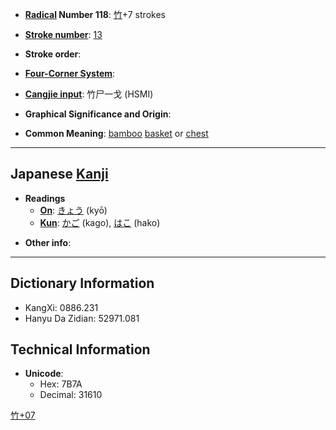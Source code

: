 * '''[[Wiktionary:Chinese radical index| Radical]] Number 118''': [[Wiktionary:Chinese radical index 竹|竹]]+7 strokes

* '''[[Wiktionary:Chinese total strokes index|Stroke number]]''': [[Wiktionary:Chinese total strokes index 13|13]]

* '''Stroke order''': 

* '''[[Wiktionary:Chinese four corner index|Four-Corner System]]''': 

* '''[[Wiktionary:Chinese Cangjie index|Cangjie input]]''': 竹尸一戈 (HSMI)

* '''Graphical Significance and Origin''': 

* '''Common Meaning''': [[bamboo]] [[basket]] or [[chest]]

----

== Japanese [[Kanji]] ==

* '''Readings'''
** '''[[On]]''': [[きょう]] (kyō)
** '''[[Kun]]''': [[かご]] (kago), [[はこ]] (hako)

* '''Other info''':  

----

== Dictionary Information ==

* KangXi: 0886.231
* Hanyu Da Zidian: 52971.081

== Technical Information ==

* '''Unicode''':
** Hex: 7B7A
** Decimal: 31610

[[Category:Japanese-only CJKV Characters|竹+07]]